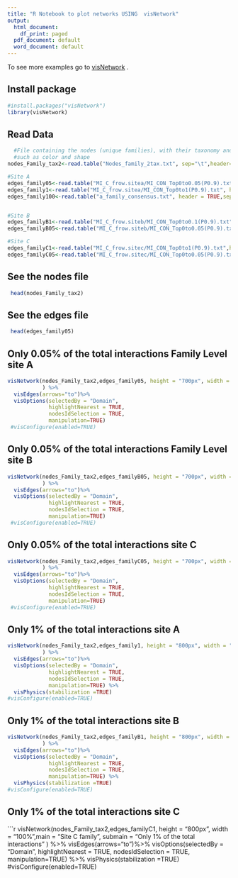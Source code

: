 ---
title: "R Notebook to plot networks USING  visNetwork"
output:
  html_document:
    df_print: paged
  pdf_document: default
  word_document: default
---

To see more examples go to  [visNetwork](https://datastorm-open.github.io/visNetwork/) . 


##  Install package

```{r, echo=FALSE}
#install.packages("visNetwork")
library(visNetwork)
```

##  Read Data 
```{r}
  #File containing the nodes (unique families), with their taxonomy and manually added characteristics 
  #such as color and shape 
nodes_Family_tax2<-read.table("Nodes_family_2tax.txt", sep="\t",header=TRUE)

#Site A 
edges_family05<-read.table("MI_C_frow.sitea/MI_CON_Top0to0.05(P0.9).txt", header = TRUE,sep="\t")
edges_family1<-read.table("MI_C_frow.sitea/MI_CON_Top0to1(P0.9).txt", header = TRUE,sep="\t")
edges_family100<-read.table("a_family_consensus.txt", header = TRUE,sep="\t")


#Site B
edges_familyB1<-read.table("MI_C_frow.siteb/MI_CON_Top0to0.1(P0.9).txt",header = TRUE, sep="\t")
edges_familyB05<-read.table("MI_C_frow.siteb/MI_CON_Top0to0.05(P0.9).txt",header = TRUE, sep="\t")

#Site C
edges_familyC1<-read.table("MI_C_frow.sitec/MI_CON_Top0to1(P0.9).txt",header = TRUE, sep="\t")
edges_familyC05<-read.table("MI_C_frow.sitec/MI_CON_Top0to0.05(P0.9).txt",header = TRUE, sep="\t")
```


##  See the nodes file 

```{r}
 head(nodes_Family_tax2)
```
##  See the edges file 

```{r}
 head(edges_family05)
```



##  Only 0.05% of the total interactions Family Level site A

```{r}

visNetwork(nodes_Family_tax2,edges_family05, height = "700px", width = "100%",main = "Site A family", submain = "Only 0.05% of the total interactions"
           ) %>%
  visEdges(arrows="to")%>%
  visOptions(selectedBy = "Domain", 
             highlightNearest = TRUE, 
             nodesIdSelection = TRUE,
             manipulation=TRUE)
 #visConfigure(enabled=TRUE)
```



##  Only 0.05% of the total interactions Family Level site B

```{r}

visNetwork(nodes_Family_tax2,edges_familyB05, height = "700px", width = "100%",main = "Site  B family", submain = "Only 0.05% of the total interactions"
           ) %>%
  visEdges(arrows="to")%>%
  visOptions(selectedBy = "Domain", 
             highlightNearest = TRUE, 
             nodesIdSelection = TRUE,
             manipulation=TRUE)
 #visConfigure(enabled=TRUE)
```





##  Only 0.05% of the total interactions site C


```{r}

visNetwork(nodes_Family_tax2,edges_familyC05, height = "700px", width = "100%",main = "Site C family", submain = "Only 0.05% of the total interactions"
           ) %>%
  visEdges(arrows="to")%>%
  visOptions(selectedBy = "Domain", 
             highlightNearest = TRUE, 
             nodesIdSelection = TRUE,
             manipulation=TRUE)
 #visConfigure(enabled=TRUE)
```




##  Only 1% of the total interactions site A

```{r}
visNetwork(nodes_Family_tax2,edges_family1, height = "800px", width = "100%",main = "Site A family", submain = "Only 1% of the total interactions"
           ) %>%
  visEdges(arrows="to")%>%
  visOptions(selectedBy = "Domain", 
             highlightNearest = TRUE, 
             nodesIdSelection = TRUE,
             manipulation=TRUE) %>%
  visPhysics(stabilization =TRUE)
#visConfigure(enabled=TRUE)

```



##  Only 1% of the total interactions site B

```{r}
visNetwork(nodes_Family_tax2,edges_familyB1, height = "800px", width = "100%",main = "Site B family", submain = "Only 1% of the total interactions"
           ) %>%
  visEdges(arrows="to")%>%
  visOptions(selectedBy = "Domain", 
             highlightNearest = TRUE, 
             nodesIdSelection = TRUE,
             manipulation=TRUE) %>%
  visPhysics(stabilization =TRUE)
#visConfigure(enabled=TRUE)

```



##  Only 1% of the total interactions site C

```{r}
visNetwork(nodes_Family_tax2,edges_familyC1, height = "800px", width = "100%",main = "Site C family", submain = "Only 1% of the total interactions"
           ) %>%
  visEdges(arrows="to")%>%
  visOptions(selectedBy = "Domain", 
             highlightNearest = TRUE, 
             nodesIdSelection = TRUE,
             manipulation=TRUE) %>%
  visPhysics(stabilization =TRUE)
#visConfigure(enabled=TRUE)

